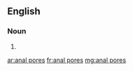 ==English==

===Noun===
{{head|en|plural|head=[[anal]] [[pores]]}}

# {{plural of|anal pore|lang=en}}

[[ar:anal pores]]
[[fr:anal pores]]
[[mg:anal pores]]